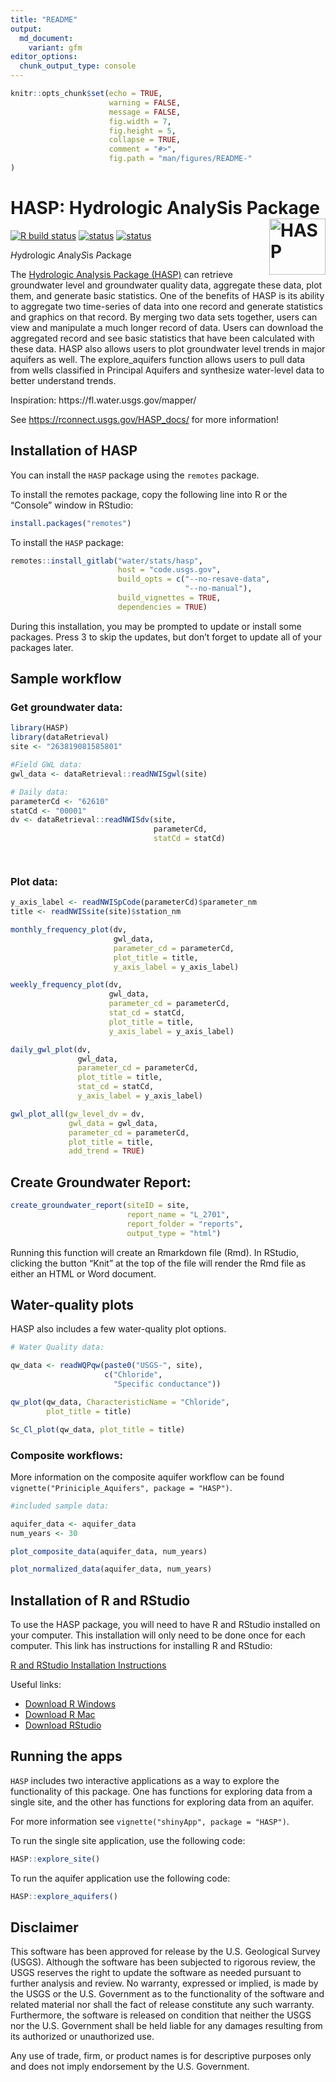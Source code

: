 ```yaml
---
title: "README"
output:
  md_document:
    variant: gfm
editor_options: 
  chunk_output_type: console
---
```


```r
knitr::opts_chunk$set(echo = TRUE,
                      warning = FALSE,
                      message = FALSE,
                      fig.width = 7,
                      fig.height = 5,
                      collapse = TRUE,
                      comment = "#>",
                      fig.path = "man/figures/README-"
)
```

# HASP: Hydrologic AnalySis Package <img src="man/figures/R_logo.png" alt="HASP" class="logo" style="width:90px;height:auto;" align="right" />

[![R build status](https://code.usgs.gov/water/stats/hasp/badges/main/pipeline.svg)](https://code.usgs.gov/water/stats/hasp/pipelines)
[![status](https://img.shields.io/badge/USGS-Documentation-blue.svg)](https://rconnect.usgs.gov/HASP_docs/)
[![status](https://img.shields.io/badge/USGS-Source-orange.svg)](https://code.usgs.gov/water/stats/hasp)

*H*ydrologic *A*naly*S*is *P*ackage

The [Hydrologic Analysis Package (HASP)](https://code.usgs.gov/water/stats/hasp) can retrieve groundwater level and groundwater quality data, aggregate these data, plot them, and generate basic statistics. One of the benefits of HASP is its ability to aggregate two time-series of data into one record and generate statistics and graphics on that record. By merging two data sets together, users can view and manipulate a much longer record of data. Users can download the aggregated record and see basic statistics that have been calculated with these data. HASP also allows users to plot groundwater level trends in major aquifers as well. The explore_aquifers function allows users to pull data from wells classified in Principal Aquifers and synthesize water-level data to better understand trends.

Inspiration:
https://fl.water.usgs.gov/mapper/

See [https://rconnect.usgs.gov/HASP_docs/](https://rconnect.usgs.gov/HASP_docs/) for more information! 

## Installation of HASP

You can install the `HASP` package using the `remotes` package.

To install the remotes package, copy the following line into R or the "Console" window in RStudio:

```r
install.packages("remotes")
```

To install the `HASP` package:

```r
remotes::install_gitlab("water/stats/hasp",
                        host = "code.usgs.gov",
                        build_opts = c("--no-resave-data",
                                       "--no-manual"),
                        build_vignettes = TRUE, 
                        dependencies = TRUE)
```

During this installation, you may be prompted to update or install some packages. Press 3 to skip the updates, but don't forget to update all of your packages later.

## Sample workflow

### Get groundwater data:
```r
library(HASP)
library(dataRetrieval)
site <- "263819081585801"

#Field GWL data:
gwl_data <- dataRetrieval::readNWISgwl(site)

# Daily data:
parameterCd <- "62610"
statCd <- "00001"
dv <- dataRetrieval::readNWISdv(site,
                                parameterCd,
                                statCd = statCd)




```

### Plot data:

```r

y_axis_label <- readNWISpCode(parameterCd)$parameter_nm
title <- readNWISsite(site)$station_nm

monthly_frequency_plot(dv,
                       gwl_data,
                       parameter_cd = parameterCd,
                       plot_title = title,
                       y_axis_label = y_axis_label)

weekly_frequency_plot(dv, 
                      gwl_data,
                      parameter_cd = parameterCd, 
                      stat_cd = statCd,
                      plot_title = title,
                      y_axis_label = y_axis_label)

daily_gwl_plot(dv, 
               gwl_data,
               parameter_cd = parameterCd,
               plot_title = title,
               stat_cd = statCd,
               y_axis_label = y_axis_label)

gwl_plot_all(gw_level_dv = dv, 
             gwl_data = gwl_data, 
             parameter_cd = parameterCd,
             plot_title = title, 
             add_trend = TRUE)


```

## Create Groundwater Report:

```r
create_groundwater_report(siteID = site,
                          report_name = "L_2701",
                          report_folder = "reports",
                          output_type = "html")
```

Running this function will create an Rmarkdown file (Rmd). In RStudio, clicking the button "Knit" at the top of the file will render the Rmd file as either an HTML or Word document.

## Water-quality plots

HASP also includes a few water-quality plot options.

```r
# Water Quality data:

qw_data <- readWQPqw(paste0("USGS-", site),
                     c("Chloride",
                       "Specific conductance"))

qw_plot(qw_data, CharacteristicName = "Chloride",
        plot_title = title)

Sc_Cl_plot(qw_data, plot_title = title)


```


### Composite workflows:

More information on the composite aquifer workflow can be found `vignette("Priniciple_Aquifers", package = "HASP")`.

```r

#included sample data:

aquifer_data <- aquifer_data
num_years <- 30

plot_composite_data(aquifer_data, num_years)

plot_normalized_data(aquifer_data, num_years)
```


## Installation of R and RStudio

To use the HASP package, you will need to have R and RStudio installed on your computer. This installation will only need to be done once for each computer. This link has instructions for installing R and RStudio:  
  
[R and RStudio Installation Instructions](https://owi.usgs.gov/R/training-curriculum/installr/)  

Useful links:

* [Download R Windows](https://cran.r-project.org/bin/windows/base/)
* [Download R Mac](https://cran.r-project.org/bin/macosx/)
* [Download RStudio](https://www.rstudio.com/products/rstudio/download/)



## Running the apps

`HASP` includes two interactive applications as a way to explore the functionality of this package. One has functions for exploring data from a single site, and the other has functions for exploring data from an aquifer. 

For more information see `vignette("shinyApp", package = "HASP")`.
  
To run the single site application, use the following code:  

```r
HASP::explore_site()
```

To run the aquifer application use the following code:

```r
HASP::explore_aquifers()
```

## Disclaimer

This software has been approved for release by the U.S. Geological Survey (USGS). Although the software has been subjected to rigorous review, the USGS reserves the right to update the software as needed pursuant to further analysis and review. No warranty, expressed or implied, is made by the USGS or the U.S. Government as to the functionality of the software and related material nor shall the fact of release constitute any such warranty. Furthermore, the software is released on condition that neither the USGS nor the U.S. Government shall be held liable for any damages resulting from its authorized or unauthorized use.

Any use of trade, firm, or product names is for descriptive purposes only and does not imply endorsement by the U.S. Government.

